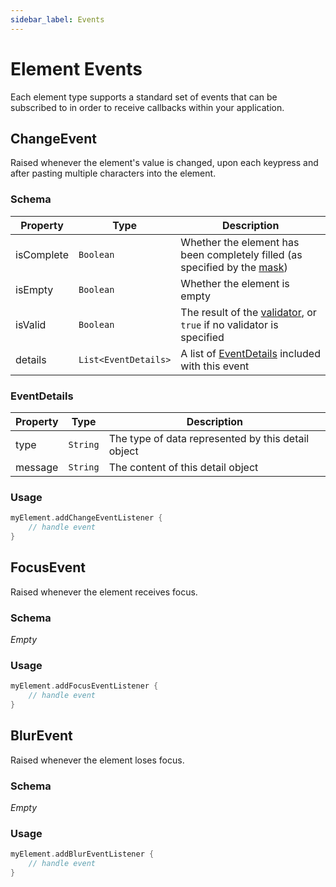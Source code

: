 ```yaml
---
sidebar_label: Events
---
```


# Element Events

Each element type supports a standard set of events that can be subscribed to in order to receive
callbacks within your application.

## ChangeEvent

Raised whenever the element's value is changed, upon each keypress and after pasting multiple characters into the element.

### Schema

| Property   | Type                 | Description                                                                                 |
|------------|----------------------|---------------------------------------------------------------------------------------------|
| isComplete | `Boolean`            | Whether the element has been completely filled (as specified by the [mask](/docs/sdks/mobile/android/options#mask)) |
| isEmpty    | `Boolean`            | Whether the element is empty                                                                |
| isValid    | `Boolean`            | The result of the [validator](/docs/sdks/mobile/android/options#validator), or `true` if no validator is specified  |
| details    | `List<EventDetails>` | A list of [EventDetails](#eventdetails) included with this event                            |

### EventDetails

| Property | Type     | Description                                        |
|----------|----------|----------------------------------------------------|
| type     | `String` | The type of data represented by this detail object |
| message  | `String` | The content of this detail object                  |

### Usage

```kotlin
myElement.addChangeEventListener {
    // handle event
}
```

## FocusEvent

Raised whenever the element receives focus.

### Schema

*Empty*

### Usage

```kotlin
myElement.addFocusEventListener {
    // handle event
}
```

## BlurEvent

Raised whenever the element loses focus.

### Schema

*Empty*

### Usage

```kotlin
myElement.addBlurEventListener {
    // handle event
}
```
